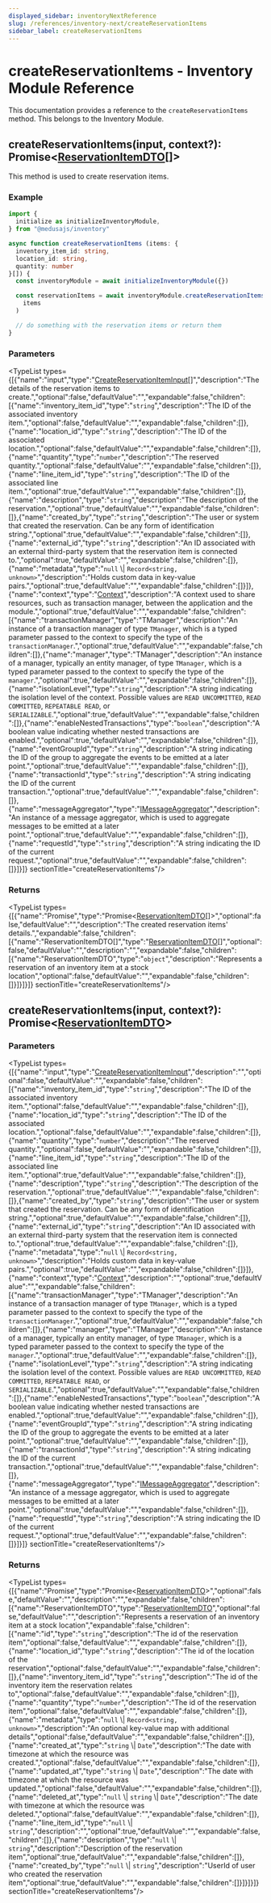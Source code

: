 ```yaml
---
displayed_sidebar: inventoryNextReference
slug: /references/inventory-next/createReservationItems
sidebar_label: createReservationItems
---
```



# createReservationItems - Inventory Module Reference

This documentation provides a reference to the `createReservationItems` method. This belongs to the Inventory Module.

## createReservationItems(input, context?): Promise&#60;[ReservationItemDTO](../../interfaces/inventory_next.ReservationItemDTO.mdx)[]&#62;

This method is used to create reservation items.

### Example

```ts
import {
  initialize as initializeInventoryModule,
} from "@medusajs/inventory"

async function createReservationItems (items: {
  inventory_item_id: string,
  location_id: string,
  quantity: number
}[]) {
  const inventoryModule = await initializeInventoryModule({})

  const reservationItems = await inventoryModule.createReservationItems(
    items
  )

  // do something with the reservation items or return them
}
```

### Parameters

<TypeList types={[{"name":"input","type":"[CreateReservationItemInput](../../interfaces/inventory_next.CreateReservationItemInput.mdx)[]","description":"The details of the reservation items to create.","optional":false,"defaultValue":"","expandable":false,"children":[{"name":"inventory_item_id","type":"`string`","description":"The ID of the associated inventory item.","optional":false,"defaultValue":"","expandable":false,"children":[]},{"name":"location_id","type":"`string`","description":"The ID of the associated location.","optional":false,"defaultValue":"","expandable":false,"children":[]},{"name":"quantity","type":"`number`","description":"The reserved quantity.","optional":false,"defaultValue":"","expandable":false,"children":[]},{"name":"line_item_id","type":"`string`","description":"The ID of the associated line item.","optional":true,"defaultValue":"","expandable":false,"children":[]},{"name":"description","type":"`string`","description":"The description of the reservation.","optional":true,"defaultValue":"","expandable":false,"children":[]},{"name":"created_by","type":"`string`","description":"The user or system that created the reservation. Can be any form of identification string.","optional":true,"defaultValue":"","expandable":false,"children":[]},{"name":"external_id","type":"`string`","description":"An ID associated with an external third-party system that the reservation item is connected to.","optional":true,"defaultValue":"","expandable":false,"children":[]},{"name":"metadata","type":"`null` \\| `Record<string, unknown>`","description":"Holds custom data in key-value pairs.","optional":true,"defaultValue":"","expandable":false,"children":[]}]},{"name":"context","type":"[Context](../../interfaces/inventory_next.Context.mdx)","description":"A context used to share resources, such as transaction manager, between the application and the module.","optional":true,"defaultValue":"","expandable":false,"children":[{"name":"transactionManager","type":"TManager","description":"An instance of a transaction manager of type `TManager`, which is a typed parameter passed to the context to specify the type of the `transactionManager`.","optional":true,"defaultValue":"","expandable":false,"children":[]},{"name":"manager","type":"TManager","description":"An instance of a manager, typically an entity manager, of type `TManager`, which is a typed parameter passed to the context to specify the type of the `manager`.","optional":true,"defaultValue":"","expandable":false,"children":[]},{"name":"isolationLevel","type":"`string`","description":"A string indicating the isolation level of the context. Possible values are `READ UNCOMMITTED`, `READ COMMITTED`, `REPEATABLE READ`, or `SERIALIZABLE`.","optional":true,"defaultValue":"","expandable":false,"children":[]},{"name":"enableNestedTransactions","type":"`boolean`","description":"A boolean value indicating whether nested transactions are enabled.","optional":true,"defaultValue":"","expandable":false,"children":[]},{"name":"eventGroupId","type":"`string`","description":"A string indicating the ID of the group to aggregate the events to be emitted at a later point.","optional":true,"defaultValue":"","expandable":false,"children":[]},{"name":"transactionId","type":"`string`","description":"A string indicating the ID of the current transaction.","optional":true,"defaultValue":"","expandable":false,"children":[]},{"name":"messageAggregator","type":"[IMessageAggregator](../../interfaces/inventory_next.IMessageAggregator.mdx)","description":"An instance of a message aggregator, which is used to aggregate messages to be emitted at a later point.","optional":true,"defaultValue":"","expandable":false,"children":[]},{"name":"requestId","type":"`string`","description":"A string indicating the ID of the current request.","optional":true,"defaultValue":"","expandable":false,"children":[]}]}]}  sectionTitle="createReservationItems"/>

### Returns

<TypeList types={[{"name":"Promise","type":"Promise&#60;[ReservationItemDTO](../../interfaces/inventory_next.ReservationItemDTO.mdx)[]&#62;","optional":false,"defaultValue":"","description":"The created reservation items' details.","expandable":false,"children":[{"name":"ReservationItemDTO[]","type":"[ReservationItemDTO](../../interfaces/inventory_next.ReservationItemDTO.mdx)[]","optional":false,"defaultValue":"","description":"","expandable":false,"children":[{"name":"ReservationItemDTO","type":"`object`","description":"Represents a reservation of an inventory item at a stock location","optional":false,"defaultValue":"","expandable":false,"children":[]}]}]}]}  sectionTitle="createReservationItems"/>

## createReservationItems(input, context?): Promise&#60;[ReservationItemDTO](../../interfaces/inventory_next.ReservationItemDTO.mdx)&#62;

### Parameters

<TypeList types={[{"name":"input","type":"[CreateReservationItemInput](../../interfaces/inventory_next.CreateReservationItemInput.mdx)","description":"","optional":false,"defaultValue":"","expandable":false,"children":[{"name":"inventory_item_id","type":"`string`","description":"The ID of the associated inventory item.","optional":false,"defaultValue":"","expandable":false,"children":[]},{"name":"location_id","type":"`string`","description":"The ID of the associated location.","optional":false,"defaultValue":"","expandable":false,"children":[]},{"name":"quantity","type":"`number`","description":"The reserved quantity.","optional":false,"defaultValue":"","expandable":false,"children":[]},{"name":"line_item_id","type":"`string`","description":"The ID of the associated line item.","optional":true,"defaultValue":"","expandable":false,"children":[]},{"name":"description","type":"`string`","description":"The description of the reservation.","optional":true,"defaultValue":"","expandable":false,"children":[]},{"name":"created_by","type":"`string`","description":"The user or system that created the reservation. Can be any form of identification string.","optional":true,"defaultValue":"","expandable":false,"children":[]},{"name":"external_id","type":"`string`","description":"An ID associated with an external third-party system that the reservation item is connected to.","optional":true,"defaultValue":"","expandable":false,"children":[]},{"name":"metadata","type":"`null` \\| `Record<string, unknown>`","description":"Holds custom data in key-value pairs.","optional":true,"defaultValue":"","expandable":false,"children":[]}]},{"name":"context","type":"[Context](../../interfaces/inventory_next.Context.mdx)","description":"","optional":true,"defaultValue":"","expandable":false,"children":[{"name":"transactionManager","type":"TManager","description":"An instance of a transaction manager of type `TManager`, which is a typed parameter passed to the context to specify the type of the `transactionManager`.","optional":true,"defaultValue":"","expandable":false,"children":[]},{"name":"manager","type":"TManager","description":"An instance of a manager, typically an entity manager, of type `TManager`, which is a typed parameter passed to the context to specify the type of the `manager`.","optional":true,"defaultValue":"","expandable":false,"children":[]},{"name":"isolationLevel","type":"`string`","description":"A string indicating the isolation level of the context. Possible values are `READ UNCOMMITTED`, `READ COMMITTED`, `REPEATABLE READ`, or `SERIALIZABLE`.","optional":true,"defaultValue":"","expandable":false,"children":[]},{"name":"enableNestedTransactions","type":"`boolean`","description":"A boolean value indicating whether nested transactions are enabled.","optional":true,"defaultValue":"","expandable":false,"children":[]},{"name":"eventGroupId","type":"`string`","description":"A string indicating the ID of the group to aggregate the events to be emitted at a later point.","optional":true,"defaultValue":"","expandable":false,"children":[]},{"name":"transactionId","type":"`string`","description":"A string indicating the ID of the current transaction.","optional":true,"defaultValue":"","expandable":false,"children":[]},{"name":"messageAggregator","type":"[IMessageAggregator](../../interfaces/inventory_next.IMessageAggregator.mdx)","description":"An instance of a message aggregator, which is used to aggregate messages to be emitted at a later point.","optional":true,"defaultValue":"","expandable":false,"children":[]},{"name":"requestId","type":"`string`","description":"A string indicating the ID of the current request.","optional":true,"defaultValue":"","expandable":false,"children":[]}]}]}  sectionTitle="createReservationItems"/>

### Returns

<TypeList types={[{"name":"Promise","type":"Promise&#60;[ReservationItemDTO](../../interfaces/inventory_next.ReservationItemDTO.mdx)&#62;","optional":false,"defaultValue":"","description":"","expandable":false,"children":[{"name":"ReservationItemDTO","type":"[ReservationItemDTO](../../interfaces/inventory_next.ReservationItemDTO.mdx)","optional":false,"defaultValue":"","description":"Represents a reservation of an inventory item at a stock location","expandable":false,"children":[{"name":"id","type":"`string`","description":"The id of the reservation item","optional":false,"defaultValue":"","expandable":false,"children":[]},{"name":"location_id","type":"`string`","description":"The id of the location of the reservation","optional":false,"defaultValue":"","expandable":false,"children":[]},{"name":"inventory_item_id","type":"`string`","description":"The id of the inventory item the reservation relates to","optional":false,"defaultValue":"","expandable":false,"children":[]},{"name":"quantity","type":"`number`","description":"The id of the reservation item","optional":false,"defaultValue":"","expandable":false,"children":[]},{"name":"metadata","type":"`null` \\| `Record<string, unknown>`","description":"An optional key-value map with additional details","optional":false,"defaultValue":"","expandable":false,"children":[]},{"name":"created_at","type":"`string` \\| `Date`","description":"The date with timezone at which the resource was created.","optional":false,"defaultValue":"","expandable":false,"children":[]},{"name":"updated_at","type":"`string` \\| `Date`","description":"The date with timezone at which the resource was updated.","optional":false,"defaultValue":"","expandable":false,"children":[]},{"name":"deleted_at","type":"`null` \\| `string` \\| `Date`","description":"The date with timezone at which the resource was deleted.","optional":false,"defaultValue":"","expandable":false,"children":[]},{"name":"line_item_id","type":"`null` \\| `string`","description":"","optional":true,"defaultValue":"","expandable":false,"children":[]},{"name":"description","type":"`null` \\| `string`","description":"Description of the reservation item","optional":true,"defaultValue":"","expandable":false,"children":[]},{"name":"created_by","type":"`null` \\| `string`","description":"UserId of user who created the reservation item","optional":true,"defaultValue":"","expandable":false,"children":[]}]}]}]}  sectionTitle="createReservationItems"/>
